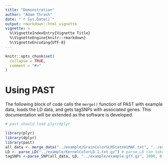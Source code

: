 ```yaml
---
title: "Demonstration"
author: "Adam Thrash"
date: "`r Sys.Date()`"
output: rmarkdown::html_vignette
vignette: >
  %\VignetteIndexEntry{Vignette Title}
  %\VignetteEngine{knitr::rmarkdown}
  %\VignetteEncoding{UTF-8}
---
```


```r
knitr::opts_chunk$set(
  collapse = TRUE,
  comment = "#>"
)
```

# Using PAST

The following block of code calls the `merge()` function of PAST with example data, loads the LD data, and gets tagSNPs with associated genes. This documentation will be extended as the software is developed.

```r
# past should load plyr/dplyr

library(plyr)
library(dplyr)
library(past)
all_data <- merge_data("../example/GrainColorGLMStatsHiMAF.txt", "../example/GrainColorGLMAllEffHiMAF.txt")
LD <- parse_LD("../example/KernelColorLD.1.txt.gz") # parse_LD can take gzip-compressed files or plain text
tagSNPs <-parse_SNP(all_data, LD, "../example/example.gff.gz", 1000, 0.8)
```
